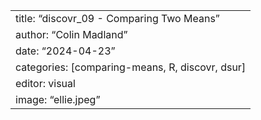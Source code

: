 ---
title: "discovr_09 - Comparing Two Means"
author: "Colin Madland"
date: "2024-04-23"
categories: [comparing-means, R, discovr, dsur]
editor: visual
image: "ellie.jpeg"
---